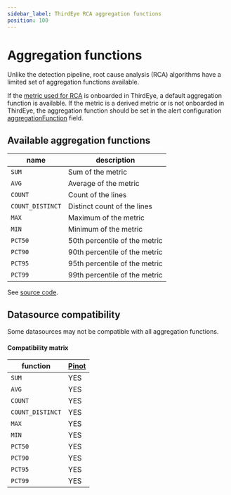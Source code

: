 ```yaml
---
sidebar_label: ThirdEye RCA aggregation functions
position: 100
---
```


# Aggregation functions

Unlike the detection pipeline, root cause analysis (RCA) algorithms have a limited set of aggregation functions available.

If the [metric used for RCA](alert-configuration.md#metric) is onboarded in ThirdEye, a default aggregation function is available. If the metric is a derived metric or is not onboarded in ThirdEye, the aggregation function should be set in the alert configuration [aggregationFunction](alert-configuration.md#aggregationfunction) field.

## Available aggregation functions

| name  | description  | 
|---|---|
|  `SUM` | Sum of the metric |
|  `AVG` | Average of the metric |
|  `COUNT` | Count of the lines  |
|  `COUNT_DISTINCT` | Distinct count of the lines  |
|  `MAX` | Maximum of the metric   |
|  `MIN` | Minimum of the metric   |
|  `PCT50` | 50th percentile of the metric   |
|  `PCT90` | 90th percentile of the metric   |
|  `PCT95` | 95th percentile of the metric   |
|  `PCT99` | 99th percentile of the metric   |

See [source code](https://github.com/startreedata/thirdeye/blob/master/thirdeye-spi/src/main/java/ai/startree/thirdeye/spi/metric/MetricAggFunction.java).

## Datasource compatibility
Some datasources may not be compatible with all aggregation functions.  

#### Compatibility matrix

| function  | [Pinot](https://github.com/startreedata/thirdeye/blob/f987a621e4fd23a41d13671ca82b26d12f751a7f/thirdeye-plugins/thirdeye-pinot/src/main/java/ai/startree/thirdeye/plugins/datasource/pinot/PinotSqlExpressionBuilder.java#L179)| 
|---|---|
|  `SUM` | YES |
|  `AVG` | YES |
|  `COUNT` | YES  |
|  `COUNT_DISTINCT` | YES  |
|  `MAX` | YES   |
|  `MIN` | YES   |
|  `PCT50` | YES   |
|  `PCT90` | YES   |
|  `PCT95` | YES   |
|  `PCT99` | YES   |
